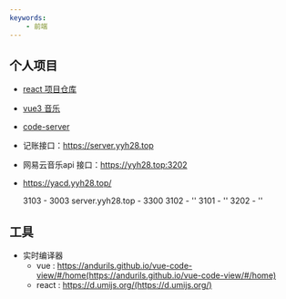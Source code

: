 ```yaml
---
keywords: 
    - 前端
---
```



## 个人项目
  - [react 项目仓库](https://yyh28.top:3101)
  - [vue3 音乐](https://yyh28.top:3102)
  - [code-server](https://yyh28.top:3103)
  - 记账接口：https://server.yyh28.top
  - 网易云音乐api 接口：https://yyh28.top:3202
  - https://yacd.yyh28.top/

    3103  -  3003
    server.yyh28.top  -  3300
    3102  -  ''
    3101  -  ''
    3202  -  ''

## 工具

- 实时编译器 
    - vue : https://andurils.github.io/vue-code-view/#/home(https://andurils.github.io/vue-code-view/#/home)
    - react : https://d.umijs.org/(https://d.umijs.org/)

